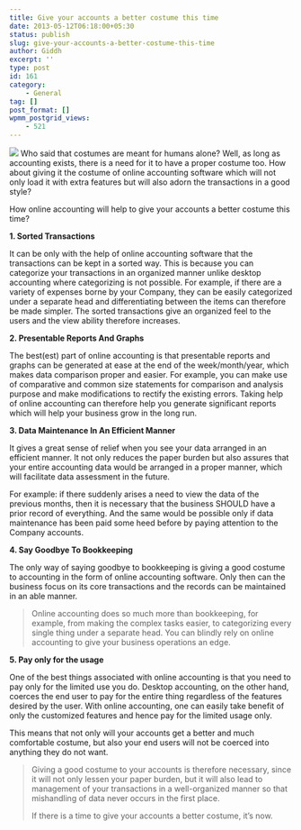 ```yaml
---
title: Give your accounts a better costume this time
date: 2013-05-12T06:18:00+05:30
status: publish
slug: give-your-accounts-a-better-costume-this-time
author: Giddh
excerpt: ''
type: post
id: 161
category:
    - General
tag: []
post_format: []
wpmm_postgrid_views:
    - 521
---
```

<img class="wp-block-image size-large" src = "https://miro.medium.com/max/800/0*vOG6YlCM-gEs9Bgi.jpg" /> Who said that costumes are meant for humans alone? Well, as long as accounting exists, there is a need for it to have a proper costume too. How about giving it the costume of online accounting software which will not only load it with extra features but will also adorn the transactions in a good style?

How online accounting will help to give your accounts a better costume this time?

**1. Sorted Transactions**

It can be only with the help of online accounting software that the transactions can be kept in a sorted way. This is because you can categorize your transactions in an organized manner unlike desktop accounting where categorizing is not possible. For example, if there are a variety of expenses borne by your Company, they can be easily categorized under a separate head and differentiating between the items can therefore be made simpler. The sorted transactions give an organized feel to the users and the view ability therefore increases.

**2. Presentable Reports And Graphs**

The best(est) part of online accounting is that presentable reports and graphs can be generated at ease at the end of the week/month/year, which makes data comparison proper and easier. For example, you can make use of comparative and common size statements for comparison and analysis purpose and make modifications to rectify the existing errors. Taking help of online accounting can therefore help you generate significant reports which will help your business grow in the long run.

**3. Data Maintenance In An Efficient Manner**

It gives a great sense of relief when you see your data arranged in an efficient manner. It not only reduces the paper burden but also assures that your entire accounting data would be arranged in a proper manner, which will facilitate data assessment in the future.

For example: if there suddenly arises a need to view the data of the previous months, then it is necessary that the business SHOULD have a prior record of everything. And the same would be possible only if data maintenance has been paid some heed before by paying attention to the Company accounts.

**4. Say Goodbye To Bookkeeping**

The only way of saying goodbye to bookkeeping is giving a good costume to accounting in the form of online accounting software. Only then can the business focus on its core transactions and the records can be maintained in an able manner.

> Online accounting does so much more than bookkeeping, for example, from making the complex tasks easier, to categorizing every single thing under a separate head. You can blindly rely on online accounting to give your business operations an edge.

**5. Pay only for the usage**

One of the best things associated with online accounting is that you need to pay only for the limited use you do. Desktop accounting, on the other hand, coerces the end user to pay for the entire thing regardless of the features desired by the user. With online accounting, one can easily take benefit of only the customized features and hence pay for the limited usage only.

This means that not only will your accounts get a better and much comfortable costume, but also your end users will not be coerced into anything they do not want.

> Giving a good costume to your accounts is therefore necessary, since it will not only lessen your paper burden, but it will also lead to management of your transactions in a well-organized manner so that mishandling of data never occurs in the first place.
> 
> If there is a time to give your accounts a better costume, it’s now.